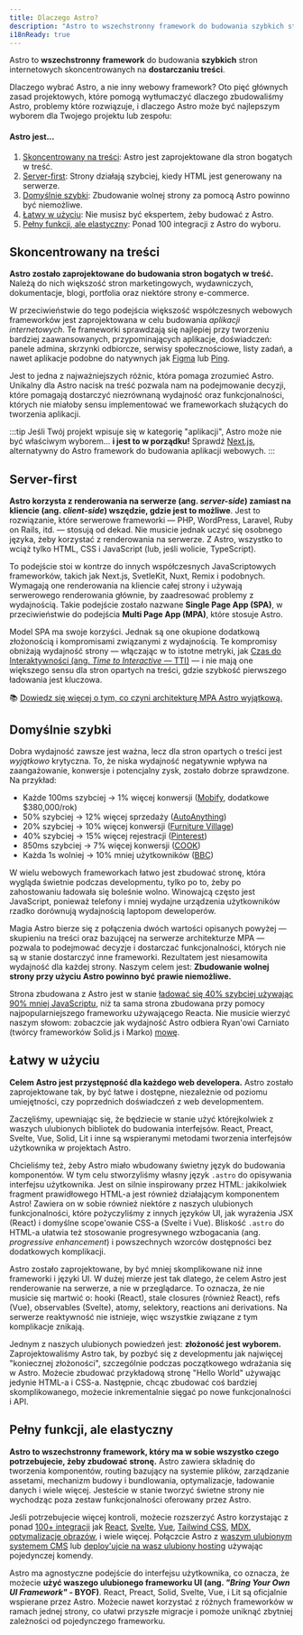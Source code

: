 ```yaml
---
title: Dlaczego Astro?
description: "Astro to wszechstronny framework do budowania szybkich stron internetowych skoncentrowanych na dostarczaniu treści. Dowiedz się więcej."
i18nReady: true
---
```


Astro to **wszechstronny** **framework** do budowania **szybkich** stron internetowych skoncentrowanych na **dostarczaniu treści**.

Dlaczego wybrać Astro, a nie inny webowy framework? Oto pięć głównych zasad projektowych, które pomogą wytłumaczyć dlaczego zbudowaliśmy Astro, problemy które rozwiązuje, i dlaczego Astro może być najlepszym wyborem dla Twojego projektu lub zespołu:

#### Astro jest...

1. [Skoncentrowany na treści](#skoncentrowany-na-treści): Astro jest zaprojektowane dla stron bogatych w treść.
2. [Server-first](#server-first): Strony działają szybciej, kiedy HTML jest generowany na serwerze.
3. [Domyślnie szybki](#domyślnie-szybki): Zbudowanie wolnej strony za pomocą Astro powinno być niemożliwe.
4. [Łatwy w użyciu](#łatwy-w-użyciu): Nie musisz być ekspertem, żeby budować z Astro.
5. [Pełny funkcji, ale elastyczny](#pełny-funkcji-ale-elastyczny): Ponad 100 integracji z Astro do wyboru.

## Skoncentrowany na treści

**Astro zostało zaprojektowane do budowania stron bogatych w treść.** Należą do nich większość stron marketingowych, wydawniczych, dokumentacje, blogi, portfolia oraz niektóre strony e-commerce.

W przeciwieństwie do tego podejścia większość współczesnych webowych frameworków jest zaprojektowana w celu budowania *aplikacji internetowych*. Te frameworki sprawdzają się najlepiej przy tworzeniu bardziej zaawansowanych, przypominających aplikacje, doświadczeń: panele admina, skrzynki odbiorcze, serwisy społecznościowe, listy zadań, a nawet aplikacje podobne do natywnych jak [Figma](https://figma.com/) lub [Ping](https://ping.gg/).

Jest to jedna z najważniejszych różnic, która pomaga zrozumieć Astro. Unikalny dla Astro nacisk na treść pozwala nam na podejmowanie decyzji, które pomagają dostarczyć niezrównaną wydajność oraz funkcjonalności, których nie miałoby sensu implementować we frameworkach służących do tworzenia aplikacji.

:::tip
Jeśli Twój projekt wpisuje się w kategorię "aplikacji", Astro może nie być właściwym wyborem... **i jest to w porządku!** Sprawdź [Next.js](https://next.org/), alternatywny do Astro framework do budowania aplikacji webowych.
:::


## Server-first

**Astro korzysta z renderowania na serwerze (ang. *server-side*) zamiast na kliencie (ang. *client-side*) wszędzie, gdzie jest to możliwe**. Jest to rozwiązanie, które serwerowe frameworki — PHP, WordPress, Laravel, Ruby on Rails, itd. — stosują od dekad. Nie musicie jednak uczyć się osobnego języka, żeby korzystać z renderowania na serwerze. Z Astro, wszystko to wciąż tylko HTML, CSS i JavaScript (lub, jeśli wolicie, TypeScript).

To podejście stoi w kontrze do innych współczesnych JavaScriptowych frameworków, takich jak Next.js, SvetleKit, Nuxt, Remix i podobnych. Wymagają one renderowania na kliencie całej strony i używają serwerowego renderowania głównie, by zaadresować problemy z wydajnością. Takie podejście zostało nazwane **Single Page App (SPA)**, w przeciwieństwie do podejścia **Multi Page App (MPA)**, które stosuje Astro.

Model SPA ma swoje korzyści. Jednak są one okupione dodatkową złożonością i kompromisami związanymi z wydajnością. Te kompromisy obniżają wydajność strony — włączając w to istotne metryki, jak [Czas do Interaktywności (ang. *Time to Interactive* — TTI)](https://web.dev/interactive/) — i nie mają one większego sensu dla stron opartych na treści, gdzie szybkość pierwszego ładowania jest kluczowa.

📚 [Dowiedz się więcej o tym, co czyni architekturę MPA Astro wyjątkową.](/pl/concepts/mpa-vs-spa/)


## Domyślnie szybki

Dobra wydajność zawsze jest ważna, lecz dla stron opartych o treści jest *wyjątkowo* krytyczna. To, że niska wydajność negatywnie wpływa na zaangażowanie, konwersje i potencjalny zysk, zostało dobrze sprawdzone. Na przykład:

- Każde 100ms szybciej → 1% więcej konwersji ([Mobify](https://web.dev/why-speed-matters/), dodatkowe $380,000/rok)
- 50% szybciej → 12% więcej sprzedaży ([AutoAnything](https://www.digitalcommerce360.com/2010/08/19/web-accelerator-revs-conversion-and-sales-autoanything/))
- 20% szybciej → 10% więcej konwersji ([Furniture Village](https://www.thinkwithgoogle.com/intl/en-gb/marketing-strategies/app-and-mobile/furniture-village-and-greenlight-slash-page-load-times-boosting-user-experience/))
- 40% szybciej → 15% więcej rejestracji ([Pinterest](https://medium.com/pinterest-engineering/driving-user-growth-with-performance-improvements-cfc50dafadd7))
- 850ms szybciej → 7% więcej konwersji ([COOK](https://web.dev/why-speed-matters/))
- Każda 1s wolniej → 10% mniej użytkowników ([BBC](https://www.creativebloq.com/features/how-the-bbc-builds-websites-that-scale))

W wielu webowych frameworkach łatwo jest zbudować stronę, która wygląda świetnie podczas developmentu, tylko po to, żeby po zahostowaniu ładowała się boleśnie wolno. Winowajcą często jest JavaScript, ponieważ telefony i mniej wydajne urządzenia użytkowników rzadko dorównują wydajnością laptopom deweloperów.

Magia Astro bierze się z połączenia dwóch wartości opisanych powyżej — skupieniu na treści oraz bazującej na serwerze architekturze MPA — pozwala to podejmować decyzje i dostarczać funkcjonalności, których nie są w stanie dostarczyć inne frameworki. Rezultatem jest niesamowita wydajność dla każdej strony. Naszym celem jest: **Zbudowanie wolnej strony przy użyciu Astro powinno być prawie niemożliwe.**

Strona zbudowana z Astro jest w stanie [ładować się 40% szybciej używając 90% mniej JavaScriptu](https://twitter.com/t3dotgg/status/1437195415439360003), niż ta sama strona zbudowana przy pomocy najpopularniejszego frameworku używającego Reacta. Nie musicie wierzyć naszym słowom: zobaczcie jak wydajność Astro odbiera Ryan'owi Carniato (twórcy frameworków Solid.js i Marko) [mowę](https://youtu.be/2ZEMb_H-LYE?t=8163).


## Łatwy w użyciu

**Celem Astro jest przystępność dla każdego web developera.** Astro zostało zaprojektowane tak, by być łatwe i dostępne, niezależnie od poziomu umiejętności, czy poprzednich doświadczeń z web developmentem. 

Zaczęliśmy, upewniając się, że będziecie w stanie użyć którejkolwiek z waszych ulubionych bibliotek do budowania interfejsów. React, Preact, Svelte, Vue, Solid, Lit i inne są wspieranymi metodami tworzenia interfejsów użytkownika w projektach Astro.

Chcieliśmy też, żeby Astro miało wbudowany świetny język do budowania komponentów. W tym celu stworzyliśmy własny język `.astro` do opisywania interfejsu użytkownika. Jest on silnie inspirowany przez HTML: jakikolwiek fragment prawidłowego HTML-a jest również działającym komponentem Astro! Zawiera on w sobie również niektóre z naszych ulubionych funkcjonalności, które pożyczyliśmy z innych języków UI, jak wyrażenia JSX (React) i domyślne scope'owanie CSS-a (Svelte i Vue). Bliskość `.astro` do HTML-a ułatwia też stosowanie progresywnego wzbogacania (ang. *progressive enhancement*) i powszechnych wzorców dostępności bez dodatkowych komplikacji.

Astro zostało zaprojektowane, by być mniej skomplikowane niż inne frameworki i języki UI. W dużej mierze jest tak dlatego, że celem Astro jest renderowanie na serwerze, a nie w przeglądarce. To oznacza, że nie musicie się martwić o: hooki (React), stale closures (również React), refs (Vue), observables (Svelte), atomy, selektory, reactions ani derivations. Na serwerze reaktywność nie istnieje, więc wszystkie związane z tym komplikacje znikają.

Jednym z naszych ulubionych powiedzeń jest: **złożoność jest wyborem.** Zaprojektowaliśmy Astro tak, by pozbyć się z developmentu jak najwięcej "koniecznej złożoności", szczególnie podczas początkowego wdrażania się w Astro. Możecie zbudować przykładową stronę "Hello World" używając jedynie HTML-a i CSS-a. Następnie, chcąc zbudować coś bardziej skomplikowanego, możecie inkrementalnie sięgać po nowe funkcjonalności i API.


## Pełny funkcji, ale elastyczny

**Astro to wszechstronny framework, który ma w sobie wszystko czego potrzebujecie, żeby zbudować stronę.** Astro zawiera składnię do tworzenia komponentów, routing bazujący na systemie plików, zarządzanie assetami, mechanizm budowy i bundlowania, optymalizacje, ładowanie danych i wiele więcej. Jesteście w stanie tworzyć świetne strony nie wychodząc poza zestaw funkcjonalności oferowany przez Astro.

Jeśli potrzebujecie więcej kontroli, możecie rozszerzyć Astro korzystając z ponad [100+ integracji](https://astro.build/integrations/) jak [React](https://www.npmjs.com/package/@astrojs/react), [Svelte](https://www.npmjs.com/package/@astrojs/svelte), [Vue](https://www.npmjs.com/package/@astrojs/vue), [Tailwind CSS](https://www.npmjs.com/package/@astrojs/tailwind), [MDX](https://www.npmjs.com/package/@astrojs/mdx), [optymalizacje obrazów](https://www.npmjs.com/package/@astrojs/image), i wiele więcej. Połączcie Astro z [waszym ulubionym systemem CMS](https://astro.build/integrations/) lub [deploy'ujcie na wasz ulubiony hosting](/pl/guides/deploy/) używając pojedynczej komendy.

Astro ma agnostyczne podejście do interfejsu użytkownika, co oznacza, że możecie **użyć waszego ulubionego frameworku UI (ang. *"Bring Your Own UI Framework"* - BYOF)**. React, Preact, Solid, Svelte, Vue, i Lit są oficjalnie wspierane przez Astro. Możecie nawet korzystać z różnych frameworków w ramach jednej strony, co ułatwi przyszłe migracje i pomoże uniknąć zbytniej zależności od pojedynczego frameworku.
